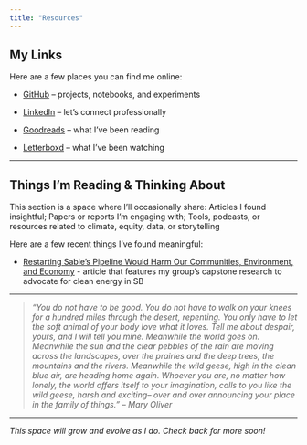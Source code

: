 ```yaml
---
title: "Resources"
---
```


## My Links

Here are a few places you can find me online:

- [GitHub](https://github.com/egp4aq) – projects, notebooks, and experiments
- [LinkedIn](https://www.linkedin.com/in/elizabeth-peterson-85046b204/) – let’s connect professionally

- [Goodreads](https://www.goodreads.com/user/show/159610476-liz-peterson) – what I’ve been reading
- [Letterboxd](https://letterboxd.com/yeetlizpete/) – what I’ve been watching

---

## Things I'm Reading & Thinking About

This section is a space where I’ll occasionally share:
Articles I found insightful; Papers or reports I’m engaging with; Tools, podcasts, or resources related to climate, equity, data, or storytelling

Here are a few recent things I’ve found meaningful:

- [Restarting Sable’s Pipeline Would Harm Our Communities, Environment, and Economy](https://www.independent.com/2025/04/25/restarting-sables-pipeline-would-harm-our-communities-environment-and-economy/) - article that features my group's capstone research to advocate for clean energy in SB

---

> _“You do not have to be good. You do not have to walk on your knees for a hundred miles through the desert, repenting. You only have to let the soft animal of your body love what it loves. Tell me about despair, yours, and I will tell you mine. Meanwhile the world goes on. Meanwhile the sun and the clear pebbles of the rain are moving across the landscapes, over the prairies and the deep trees, the mountains and the rivers. Meanwhile the wild geese, high in the clean blue air, are heading home again. Whoever you are, no matter how lonely, the world offers itself to your imagination, calls to you like the wild geese, harsh and exciting– over and over announcing your place in the family of things.” – Mary Oliver_

---

_This space will grow and evolve as I do. Check back for more soon!_
